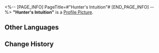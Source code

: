 <%-- [PAGE_INFO]
PageTitle=#"Hunter's Intuition"#
[END_PAGE_INFO] --%>
{{Item Infobox
|id          = 210212
|image       = Item Hunter's Intuition.png
|type        = Disk
|invCategory = Valuables
|rarity      = 3
|effect      = A record that can be played on the Express' phonograph. It might be a chance acquisition or a gift from someone else. All sorts of memories surge up when the music plays &mdash; the smiles, encounters, touches, and the excitement of battle. Maybe that is why people still collect records even as society rapidly advances.<br />The current record contains the track "Hunter's Intuition."
|description = <br />''To have true discernment is to have the eye of the hunter.''
}}
'''"Hunter's Intuition"''' is a [[Profile Picture]].

==Other Languages==
{{Other Languages
|en   = "Hunter's Intuition"
|zhs  = 《猎手的预视》
|zht  = 〈獵手的預視〉
|ja   = 『ハンターの予見』
|ko   = ≪사냥꾼의 직감≫
|es   = La intuición de la cazadora
|fr   = « Hunter's Intuition »
|ru   = Hunter's Intuition
|th   = Hunter's Intuition
|vi   = "Trực Giác Của Thợ Săn"
|de   = „Intuition des Jägers“
|id   = "Hunter's Intuition"
|pt   = "Hunter's Intuition"
}}

==Change History==
{{Change History|1.2}}